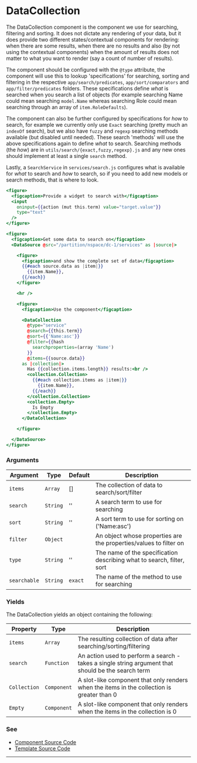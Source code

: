 # DataCollection

The DataCollection component is the component we use for searching, filtering and sorting. It does not dictate any rendering of your data, but it does provide two different states/contextual components for rendering: when there are some results, when there are no results and also (by not using the contextual components) when the amount of results does not matter to what you want to render (say a count of number of results).

The component should be configured with the `@type` attribute, the component will use this to lookup 'specifications' for searching, sorting and filtering in the respective `app/search/predicates`, `app/sort/comparators` and `app/filter/predicates` folders. These specifications define _what_ is searched when you search a list of objects (for example searching Name could mean searching `model.Name` whereas searching Role could mean searching through an array of `item.RoleDefaults`).

The component can also be further configured by specifications for _how_ to search, for example we currently only use `Exact` searching (pretty much an `indexOf` search), but we also have `fuzzy` and `regexp` searching methods available (but disabled until needed). These search 'methods' will use the above specifications again to define _what_ to search. Searching methods (the _how_) are in `utils/search/{exact,fuzzy,regexp}.js` and any new ones should implement at least a single `search` method.

Lastly, a `SearchService` in `services/search.js` configures what is available for _what_ to search and _how_ to search, so if you need to add new models or search methods, that is where to look.

```hbs preview-template
<figure>
  <figcaption>Provide a widget to search with</figcaption>
  <input
    oninput={{action (mut this.term) value="target.value"}}
    type="text"
  />
</figure>

<figure>
  <figcaption>Get some data to search on</figcaption>
  <DataSource @src="/partition/nspace/dc-1/services" as |source|>

    <figure>
      <figcaption>and show the complete set of data</figcaption>
      {{#each source.data as |item|}}
        {{item.Name}},
      {{/each}}
    </figure>

    <hr />

    <figure>
      <figcaption>Use the component</figcaption>

      <DataCollection
        @type="service"
        @search={{this.term}}
        @sort={{'Name:asc'}}
        @filter={{hash
          searchproperties=(array 'Name')
        }}
        @items={{source.data}}
      as |collection|>
        Has {{collection.items.length}} results:<br />
        <collection.Collection>
          {{#each collection.items as |item|}}
            {{item.Name}},
          {{/each}}
        </collection.Collection>
        <collection.Empty>
          Is Empty
        </collection.Empty>
      </DataCollection>

    </figure>

  </DataSource>
</figure>
```

### Arguments

| Argument | Type | Default | Description |
| --- | --- | --- | --- |
| `items` | `Array` | [] | The collection of data to search/sort/filter |
| `search` | `String` | '' | A search term to use for searching |
| `sort` | `String` | '' | A sort term to use for sorting on ('Name:asc') |
| `filter` | `Object` |  | An object whose properties are the properties/values to filter on |
| `type` | `String` | '' | The name of the specification describing what to search, filter, sort |
| `searchable` | `String` | `exact` | The name of the method to use for searching |

### Yields

The DataCollection yields an object containing the following:

| Property | Type | Description |
| --- | --- | --- |
| `items` | `Array` | The resulting collection of data after searching/sorting/filtering |
| `search` | `Function` | An action used to perform a search - takes a single string argument that should be the search term |
| `Collection` | `Component` | A slot-like component that only renders when the items in the collection is greater than 0 |
| `Empty` | `Component` | A slot-like component that only renders when the items in the collection is 0 |

### See

- [Component Source Code](./index.js)
- [Template Source Code](./index.hbs)

---
